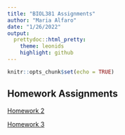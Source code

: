 ```yaml
---
title: "BIOL381 Assignments"
author: "Maria Alfaro"
date: "1/26/2022"
output:
  prettydoc::html_pretty:
    theme: leonids
    highlight: github
---
```


```r
knitr::opts_chunk$set(echo = TRUE)
```

## Homework Assignments

[Homework 2](Homework2.html)

[Homework 3](Homework3.html)